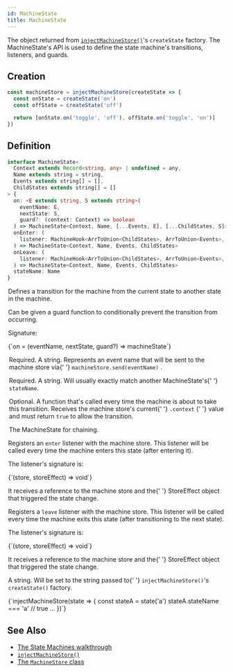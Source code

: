 ```yaml
---
id: MachineState
title: MachineState
---
```



The object returned from [`injectMachineStore()`](injectMachineStore)'s `createState` factory. The MachineState's API is used to define the state machine's transitions, listeners, and guards.

## Creation

```ts
const machineStore = injectMachineStore(createState => {
  const onState = createState('on')
  const offState = createState('off')

  return [onState.on('toggle', 'off'), offState.on('toggle', 'on')]
})
```

## Definition

```ts
interface MachineState<
  Context extends Record<string, any> | undefined = any,
  Name extends string = string,
  Events extends string[] = [],
  ChildStates extends string[] = []
> {
  on: <E extends string, S extends string>(
    eventName: E,
    nextState: S,
    guard?: (context: Context) => boolean
  ) => MachineState<Context, Name, [...Events, E], [...ChildStates, S]>
  onEnter: (
    listener: MachineHook<ArrToUnion<ChildStates>, ArrToUnion<Events>, Context>
  ) => MachineState<Context, Name, Events, ChildStates>
  onLeave: (
    listener: MachineHook<ArrToUnion<ChildStates>, ArrToUnion<Events>, Context>
  ) => MachineState<Context, Name, Events, ChildStates>
  stateName: Name
}
```

<Legend>
  <Item name="on">
    <p>
      Defines a transition for the machine from the current state to another
      state in the machine.
    </p>
    <p>
      Can be given a guard function to conditionally prevent the transition from
      occurring.
    </p>
    <p>Signature:</p>
    <Ts>{`on = (eventName, nextState, guard?) => machineState`}</Ts>
    <Legend>
      <Item name="eventName">
        <p>
          Required. A string. Represents an event name that will be sent to the
          machine store via{' '}
          <Link to="MachineStore#send">
            <code>machineStore.send(eventName)</code>
          </Link>
          .
        </p>
      </Item>
      <Item name="nextState">
        <p>
          Required. A string. Will usually exactly match another MachineState's{' '}
          <code>stateName</code>.
        </p>
      </Item>
      <Item name="guard">
        <p>
          Optional. A function that's called every time the machine is about to
          take this transition. Receives the machine store's current{' '}
          <Link to="MachineStore#context">
            <code>.context</code>
          </Link>{' '}
          value and must return <code>true</code> to allow the transition.
        </p>
      </Item>
      <Item name="Returns">
        <p>The MachineState for chaining.</p>
      </Item>
    </Legend>
  </Item>
  <Item name="onEnter">
    <p>
      Registers an <code>enter</code> listener with the machine store. This
      listener will be called every time the machine enters this state (after
      entering it).
    </p>
    <p>The listener's signature is:</p>
    <Ts>{`(store, storeEffect) => void`}</Ts>
    <p>
      It receives a reference to the machine store and the{' '}
      <Link to="../../api/types/StoreEffect">StoreEffect</Link> object that
      triggered the state change.
    </p>
  </Item>
  <Item name="onLeave">
    <p>
      Registers a <code>leave</code> listener with the machine store. This
      listener will be called every time the machine exits this state (after
      transitioning to the next state).
    </p>
    <p>The listener's signature is:</p>
    <Ts>{`(store, storeEffect) => void`}</Ts>
    <p>
      It receives a reference to the machine store and the{' '}
      <Link to="../../api/types/StoreEffect">StoreEffect</Link> object that
      triggered the state change.
    </p>
  </Item>
  <Item name="stateName">
    <p>
      A string. Will be set to the string passed to{' '}
      <code>injectMachineStore()</code>'s <code>createState()</code> factory.
    </p>
    <Ts>{`injectMachineStore(state => {
  const stateA = state('a')
  stateA.stateName === 'a' // true
  ...
})`}</Ts>
  </Item>
</Legend>

## See Also

- [The State Machines walkthrough](walkthrough)
- [`injectMachineStore()`](injectMachineStore)
- [The `MachineStore` class](MachineStore)
